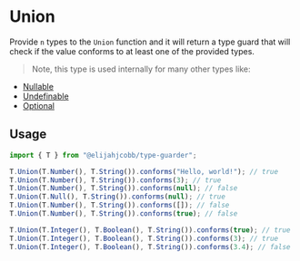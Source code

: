 # Union

Provide `n` types to the `Union` function and it will return a type guard that will check if the value conforms to at least one of the provided types.

> Note, this type is used internally for many other types like:

- [Nullable](/types/nullable)
- [Undefinable](/types/undefinable)
- [Optional](/types/optional)

## Usage

```ts copy
import { T } from "@elijahjcobb/type-guarder";

T.Union(T.Number(), T.String()).conforms("Hello, world!"); // true
T.Union(T.Number(), T.String()).conforms(3); // true
T.Union(T.Number(), T.String()).conforms(null); // false
T.Union(T.Null(), T.String()).conforms(null); // true
T.Union(T.Number(), T.String()).conforms([]); // false
T.Union(T.Number(), T.String()).conforms(true); // false

T.Union(T.Integer(), T.Boolean(), T.String()).conforms(true); // true
T.Union(T.Integer(), T.Boolean(), T.String()).conforms(3); // true
T.Union(T.Integer(), T.Boolean(), T.String()).conforms(3.4); // false
```
